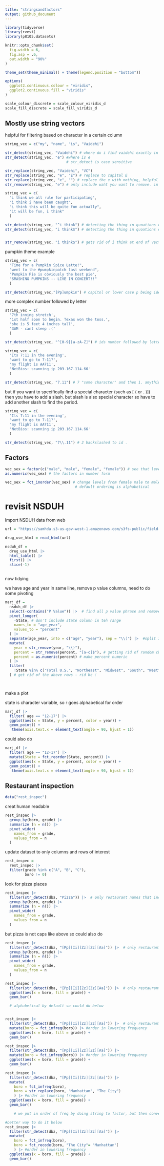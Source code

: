 ```yaml
---
title: "stringsandfactors"
output: github_document
---
```



```r
library(tidyverse)
library(rvest)
library(p8105.datasets)
```


```r
knitr::opts_chunk$set(
  fig.width = 6,
  fig.asp = .6,
  out.width = "90%"
)

theme_set(theme_minimal() + theme(legend.position = "bottom"))

options(
  ggplot2.continuous.colour = "viridis",
  ggplot2.continuous.fill = "viridis"
)

scale_colour_discrete = scale_colour_viridis_d
scale_fill_discrete = scale_fill_viridis_d
```


## Mostly use string vectors

helpful for filtering based on character in a certain column

```r
string_vec = c("my", "name", "is", "Vaidehi")

str_detect(string_vec, "Vaidehi") # where do i find vaidehi exactly in the vector
str_detect(string_vec, "e") #where is e
                            # str_detect is case sensitive

str_replace(string_vec, "Vaidehi", "VC")
str_replace(string_vec, "e", "E") # replace to capital E
str_replace(string_vec, "e", "") # replace the e with nothing, helpful to get rid of white space. 
str_remove(string_vec, "e") # only include waht you want to remove. in this case e

```




```r
string_vec = c(
  "i think we all rule for participating",
  "i think i have been caught",
  "i think this will be quite fun actually",
  "it will be fun, i think"
  )

str_detect(string_vec, "^i think") # detecting the thing in quoations only at start of vector
str_detect(string_vec, "i think$") # detecting the thing in quoations only at end of vector


str_remove(string_vec, "i think$") # gets rid of i think at end of vector only
```


pumpkin theme example
```r
string_vec = c(
  "Time for a Pumpkin Spice Latte!",
  "went to the #pumpkinpatch last weekend",
  "Pumpkin Pie is obviously the best pie",
  "SMASHING PUMPKINS -- LIVE IN CONCERT!!"
  )

str_detect(string_vec,"[Pp]umpkin") # capitol or lower case p being identified
```


more complex
number followed by letter

```r
string_vec = c(
  '7th inning stretch',
  '1st half soon to begin. Texas won the toss.',
  'she is 5 feet 4 inches tall',
  '3AM - cant sleep :('
  )

str_detect(string_vec, "^[0-9][a-zA-Z]") # ids number followed by letter
```



```r
string_vec = c(
  'Its 7:11 in the evening',
  'want to go to 7-11?',
  'my flight is AA711',
  'NetBios: scanning ip 203.167.114.66'
  )

str_detect(string_vec, "7.11") # 7 "some character" and then 1. anything is a special character

```

but if you want to specifically find a special character (such as [ ( or . )]) then you have to add a slash. but slash is also special character so have to add another slash to find the period. 

```r
string_vec = c(
  'Its 7:11 in the evening',
  'want to go to 7-11?',
  'my flight is AA711',
  'NetBios: scanning ip 203.167.114.66'
  )

str_detect(string_vec, "7\\.11") # 2 backslashed to id .

```

## Factors

```r
vec_sex = factor(c("male", "male", "female", "female")) # see that levels are identified for vector
as.numeric(vec_sex) # the factors in number form

vec_sex = fct_inorder(vec_sex) # change levels from female male to male female. factor ordering is helpful for reference group
                                # default ordering is alphabetical

```


# revisit NSDUH


Import NSDUH data from web

```r
url = "https://samhda.s3-us-gov-west-1.amazonaws.com/s3fs-public/field-uploads/2k15StateFiles/NSDUHsaeShortTermCHG2015.htm"

drug_use_html = read_html(url)
```

```r
nsduh_df = 
  drug_use_html |> 
  html_table() |> 
  first() |> 
  slice(-1)
  
```

now tidying

we have age and year in same line, remove p value columns, need to do some pivoting
```r
marj_df = 
  nsduh_df |> 
  select(-contains("P Value")) |>  # find all p value phrase and remove those columns
  pivot_longer(
    -State, # don't include state column in teh range
    names_to = "age_year",
    values_to = "percent"
  ) |> 
  separate(age_year, into = c("age", "year"), sep = "\\(") |>  #split into two columns, what we are looking for when we seperate is ( but since ( is seperate character we add backslash
  mutate(
    year = str_remove(year, "\\)"),
    percent = str_remove(percent, "[a-c]$"), # getting rid of random characters.
    percent = as.numeric(percent) # make percent numeric
  ) |> 
  filter(
    !State %in% c("Total U.S.", "Northeast", "Midwest", "South", "West")
  ) # get rid of the above rows - rid bc !

  
```


make a plot

state is character variable, so r goes alphabetical for order

```r
marj_df |> 
  filter( age == "12-17") |> 
  ggplot(aes(x = State, y = percent, color = year)) +
  geom_point() +
   theme(axis.text.x = element_text(angle = 90, hjust = 1))
```


could also do

```r
marj_df |> 
  filter( age == "12-17") |> 
  mutate(State = fct_reorder(State, percent)) |> 
  ggplot(aes(x = State, y = percent, color = year)) +
  geom_point() +
   theme(axis.text.x = element_text(angle = 90, hjust = 1))
```


## Restaurant inspection

```r
data("rest_inspec")

```

creat human readable
```r

rest_inspec |> 
  group_by(boro, grade) |> 
  summarize (n = n()) |> 
  pivot_wider(
    names_from = grade,
    values_from = n
  )


```


update dataset to only columns and rows of interest

```r
rest_inspec = 
  rest_inspec |> 
  filter(grade %in% c("A", "B", "C"),
         boro != 0)
```


look for pizza places

```r
rest_inspec |> 
  filter(str_detect(dba, "Pizza")) |>  # only restaurant names that include Pizza
  group_by(boro, grade) |> 
  summarize (n = n()) |> 
  pivot_wider(
    names_from = grade,
    values_from = n
  )
```

but pizza is not caps like above so could also do

```r
rest_inspec |> 
  filter(str_detect(dba, "[Pp][Ii][Zz][Zz][Aa]")) |>  # only restaurant names that include Pizza
  group_by(boro, grade) |> 
  summarize (n = n()) |> 
  pivot_wider(
    names_from = grade,
    values_from = n
  )
```


```r
rest_inspec |> 
  filter(str_detect(dba, "[Pp][Ii][Zz][Zz][Aa]")) |>  # only restaurant names that include Pizza
  ggplot(aes(x = boro, fill = grade)) +
  geom_bar()

  # alphabetical by default so could do below


rest_inspec |> 
  filter(str_detect(dba, "[Pp][Ii][Zz][Zz][Aa]")) |>  # only restaurant names that include Pizza
  mutate(boro = fct_infreq(boro)) |> #order in lowering frequency
  ggplot(aes(x = boro, fill = grade)) +
  geom_bar()

rest_inspec |> 
  filter(str_detect(dba, "[Pp][Ii][Zz][Zz][Aa]")) |>  
  mutate(boro = fct_infreq(boro)) |> #order in lowering frequency
  ggplot(aes(x = boro, fill = grade)) +
  geom_bar()

rest_inspec |> 
  filter(str_detect(dba, "[Pp][Ii][Zz][Zz][Aa]")) |>  
  mutate(
    boro = fct_infreq(boro),
    boro = str_replace(boro, "Manhattan", "The City")
    ) |> #order in lowering frequency
  ggplot(aes(x = boro, fill = grade)) +
  geom_bar()

    # we put in order of freq by doing string to factor, but then converted back to string due to replaced to the city, then piping into ggplot made it a factor again

#better way to do it below
rest_inspec |> 
  filter(str_detect(dba, "[Pp][Ii][Zz][Zz][Aa]")) |>  
  mutate(
    boro = fct_infreq(boro),
    boro = fct_recode(boro, "The City"= "Manhattan")
    ) |> #order in lowering frequency
  ggplot(aes(x = boro, fill = grade)) +
  geom_bar()
```



